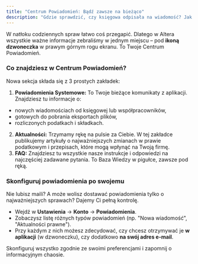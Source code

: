```yaml
---
title: "Centrum Powiadomień: Bądź zawsze na bieżąco"
description: "Gdzie sprawdzić, czy księgowa odpisała na wiadomość? Jak nie przegapić ważnych zmian w prawie? Poznaj Centrum Powiadomień – Twoje centrum informacji w Altera."
---
```


W natłoku codziennych spraw łatwo coś przegapić. Dlatego w Altera wszystkie ważne informacje zebraliśmy w jednym miejscu – pod **ikoną dzwoneczka** w prawym górnym rogu ekranu. To Twoje Centrum Powiadomień.

### Co znajdziesz w Centrum Powiadomień?

Nowa sekcja składa się z 3 prostych zakładek:

1.  **Powiadomienia Systemowe:** To Twoje bieżące komunikaty z aplikacji. Znajdziesz tu informacje o:
* nowych wiadomościach od księgowej lub współpracowników,
* gotowych do pobrania eksportach plików,
* rozliczonych podatkach i składkach.
2.  **Aktualności:** Trzymamy rękę na pulsie za Ciebie. W tej zakładce publikujemy artykuły o najważniejszych zmianach w prawie podatkowym i przepisach, które mogą wpłynąć na Twoją firmę.
3.  **FAQ:** Znajdziesz tu wszystkie nasze instrukcje i odpowiedzi na najczęściej zadawane pytania. To Baza Wiedzy w pigułce, zawsze pod ręką.

### Skonfiguruj powiadomienia po swojemu

Nie lubisz maili? A może wolisz dostawać powiadomienia tylko o najważniejszych sprawach? Dajemy Ci pełną kontrolę.

* Wejdź w **Ustawienia** → **Konto** → **Powiadomienia**.
* Zobaczysz listę różnych typów powiadomień (np. "Nowa wiadomość", "Aktualności prawne").
* Przy każdym z nich możesz zdecydować, czy chcesz otrzymywać je **w aplikacji** (w dzwoneczku), czy dodatkowo **na swój adres e-mail**.

Skonfiguruj wszystko zgodnie ze swoimi preferencjami i zapomnij o informacyjnym chaosie.
